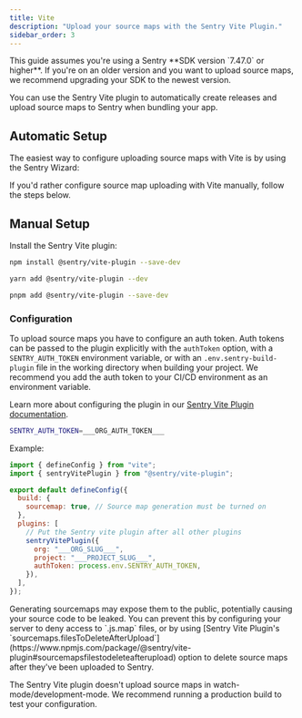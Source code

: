 ```yaml
---
title: Vite
description: "Upload your source maps with the Sentry Vite Plugin."
sidebar_order: 3
---
```


<Note>
This guide assumes you're using a Sentry **SDK version `7.47.0` or higher**. If you're on an older version and you want to upload source maps, we recommend upgrading your SDK to the newest version.
</Note>

You can use the Sentry Vite plugin to automatically create releases and upload source maps to Sentry when bundling your app.

## Automatic Setup

The easiest way to configure uploading source maps with Vite is by using the Sentry Wizard:

<Include name="sourcemaps-wizard-instructions.mdx" />

If you'd rather configure source map uploading with Vite manually, follow the steps below.

## Manual Setup

Install the Sentry Vite plugin:

```bash {tabTitle:npm}
npm install @sentry/vite-plugin --save-dev
```

```bash {tabTitle:yarn}
yarn add @sentry/vite-plugin --dev
```

```bash {tabTitle:pnpm}
pnpm add @sentry/vite-plugin --save-dev
```

### Configuration

To upload source maps you have to configure an auth token.
Auth tokens can be passed to the plugin explicitly with the `authToken` option, with a `SENTRY_AUTH_TOKEN` environment variable, or with an `.env.sentry-build-plugin` file in the working directory when building your project.
We recommend you add the auth token to your CI/CD environment as an environment variable.

Learn more about configuring the plugin in our [Sentry Vite Plugin documentation](https://www.npmjs.com/package/@sentry/vite-plugin).

<OrgAuthTokenNote />

```bash {filename:.env.sentry-build-plugin}
SENTRY_AUTH_TOKEN=___ORG_AUTH_TOKEN___
```

Example:

<SignInNote />

```javascript {filename:vite.config.js}
import { defineConfig } from "vite";
import { sentryVitePlugin } from "@sentry/vite-plugin";

export default defineConfig({
  build: {
    sourcemap: true, // Source map generation must be turned on
  },
  plugins: [
    // Put the Sentry vite plugin after all other plugins
    sentryVitePlugin({
      org: "___ORG_SLUG___",
      project: "___PROJECT_SLUG___",
      authToken: process.env.SENTRY_AUTH_TOKEN,
    }),
  ],
});
```

<Alert>
  Generating sourcemaps may expose them to the public, potentially causing your source code to be leaked. You can prevent this by configuring your server to deny access to `.js.map` files, or by
  using [Sentry Vite Plugin's
  `sourcemaps.filesToDeleteAfterUpload`](https://www.npmjs.com/package/@sentry/vite-plugin#sourcemapsfilestodeleteafterupload) option to delete source maps after they've been uploaded to Sentry.
</Alert>

<Note>

The Sentry Vite plugin doesn't upload source maps in watch-mode/development-mode.
We recommend running a production build to test your configuration.

</Note>
